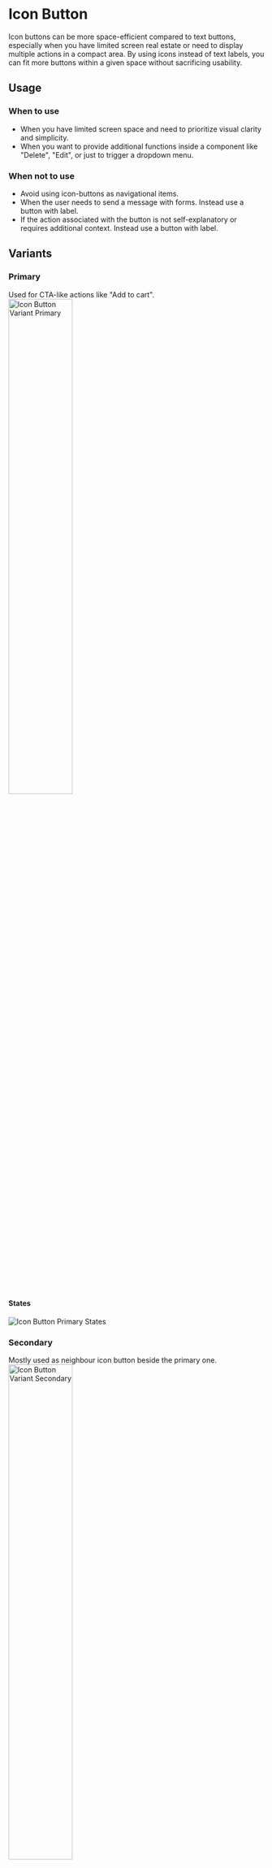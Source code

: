 


<Meta of={IconButtonStories} /> 

# Icon Button
Icon buttons can be more space-efficient compared to text buttons, especially when you have limited screen real estate or need to display multiple actions in a compact area. By using icons instead of text labels, you can fit more buttons within a given space without sacrificing usability. 

## Usage

### When to use
- When you have limited screen space and need to prioritize visual clarity and simplicity.
- When you want to provide additional functions inside a component like "Delete", "Edit", or just to trigger a dropdown menu.

### When not to use
- Avoid using icon-buttons as navigational items.
- When the user needs to send a message with forms. Instead use a button with label.
- If the action associated with the button is not self-explanatory or requires additional context. Instead use a button with label.

## Variants

### Primary
Used for CTA-like actions like "Add to cart".
<img src={IconButtonVariantPrimary} alt="Icon Button Variant Primary" width="50%" />

#### States
<img src={IconButtonPrimaryStates} alt="Icon Button Primary States" />

### Secondary
Mostly used as neighbour icon button beside the primary one.
<img src={IconButtonVariantSecondary} alt="Icon Button Variant Secondary" width="50%" />

#### States
<img src={IconButtonSecondaryStates} alt="Icon Button Secondary States" />

### Tertiary
Mostly used for other supportive actions where visual dominance is not the case.
<img src={IconButtonVariantTertiary} alt="Icon Button Variant Tertiary" width="50%" />

#### States
<img src={IconButtonTertiaryStates} alt="Icon Button Tertiary States" />

## Style
Our design system provides two different styles: square and round.
<img src={IconButtonStyles} alt="Icon Button Styles" />

## Size
<img src={IconButtonSizes} alt="Icon Button Sizes" />

### 20px
Our smallest size which should be handled as a function item. It can be used alone or in an icon group.

### 32px
From this size it is possible to provide an icon group which can be grouped by importance. This is our default size.

### 36px
To complement other DDS components that have the same size, we offer the same capabilities as the 32px icon button.

### 40px
Our largest icon button to be used for single actions such as pagination arrows or a support icon button that has a fixed position when scrolling.

## Mouse interaction
While icon buttons like the primary and secondary have a visible clicking area, the tertiary one is invisible. 
<img src={IconButtonInteraction} alt="Icon Button Interaction" />

## Grouping icon buttons
It is often necessary to provide several icons in a central location. This helps users to recognise and distinguish the actions they can perform on a page or screen. Grouping icon buttons also improves the visual hierarchy of a design, making it clearer and more user-friendly.

### Group by importance
Group icon buttons by importance if you want to help users quickly identify the primary action they should perform. You can use a primary icon button for an important action such as "Add to cart" and a secondary one for "Download PDF". You can also place a tertiary icon button next to the others, e.g. to provide a "More" icon where a drop-down menu with supplementary options can be accessed after clicking.
<img src={IconButtonGroupingByImportance} alt="Icon Button Group by Importacne" />

### Group by function
Group buttons by function to help users quickly find the action they need to take based on the task they are trying to complete. For example this can be useful in tables to manage a single row with actions like "Download", "Share", "Mark as favorite".
<img src={IconButtonGroupingByFunction} alt="Icon Button Group by Function" />

***
Check out the Figma component: **[Icon Button](https://www.figma.com/file/zPvPwPgb4EsYFXKC2nhzSG/Infineon-DDS-%7C-Main?type=design&node-id=11700-6732&mode=design&t=xVWOPkYnUvh53BSW-4)**
***
